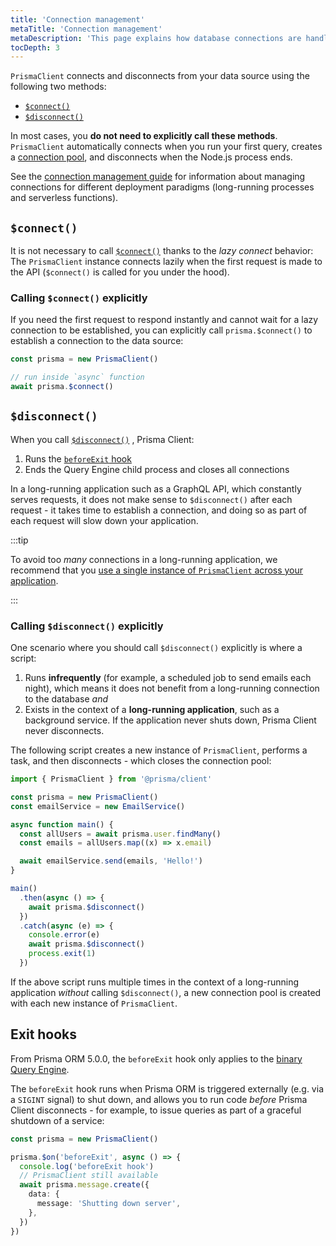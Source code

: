 ```yaml
---
title: 'Connection management'
metaTitle: 'Connection management'
metaDescription: 'This page explains how database connections are handled with Prisma Client and how to manually connect and disconnect your database.'
tocDepth: 3
---
```


<TopBlock>

`PrismaClient` connects and disconnects from your data source using the following two methods:

- [`$connect()`](/orm/reference/prisma-client-reference#connect-1)
- [`$disconnect()`](/orm/reference/prisma-client-reference#disconnect-1)

In most cases, you **do not need to explicitly call these methods**. `PrismaClient` automatically connects when you run your first query, creates a [connection pool](/orm/prisma-client/setup-and-configuration/databases-connections/connection-pool), and disconnects when the Node.js process ends.

See the [connection management guide](/orm/prisma-client/setup-and-configuration/databases-connections) for information about managing connections for different deployment paradigms (long-running processes and serverless functions).

</TopBlock>

## `$connect()`

It is not necessary to call [`$connect()`](/orm/reference/prisma-client-reference#connect-1) thanks to the _lazy connect_ behavior: The `PrismaClient` instance connects lazily when the first request is made to the API (`$connect()` is called for you under the hood).

### Calling `$connect()` explicitly

If you need the first request to respond instantly and cannot wait for a lazy connection to be established, you can explicitly call `prisma.$connect()` to establish a connection to the data source:

```ts
const prisma = new PrismaClient()

// run inside `async` function
await prisma.$connect()
```

## `$disconnect()`

When you call [`$disconnect()`](/orm/reference/prisma-client-reference#disconnect-1) , Prisma Client:

1. Runs the [`beforeExit` hook](#exit-hooks)
2. Ends the Query Engine child process and closes all connections

In a long-running application such as a GraphQL API, which constantly serves requests, it does not make sense to `$disconnect()` after each request - it takes time to establish a connection, and doing so as part of each request will slow down your application.

:::tip

To avoid too _many_ connections in a long-running application, we recommend that you [use a single instance of `PrismaClient` across your application](/orm/prisma-client/setup-and-configuration/instantiate-prisma-client#the-number-of-prismaclient-instances-matters).

:::

### Calling `$disconnect()` explicitly

One scenario where you should call `$disconnect()` explicitly is where a script:

1. Runs **infrequently** (for example, a scheduled job to send emails each night), which means it does not benefit from a long-running connection to the database _and_
2. Exists in the context of a **long-running application**, such as a background service. If the application never shuts down, Prisma Client never disconnects.

The following script creates a new instance of `PrismaClient`, performs a task, and then disconnects - which closes the connection pool:

```ts highlight=19;normal
import { PrismaClient } from '@prisma/client'

const prisma = new PrismaClient()
const emailService = new EmailService()

async function main() {
  const allUsers = await prisma.user.findMany()
  const emails = allUsers.map((x) => x.email)

  await emailService.send(emails, 'Hello!')
}

main()
  .then(async () => {
    await prisma.$disconnect()
  })
  .catch(async (e) => {
    console.error(e)
    await prisma.$disconnect()
    process.exit(1)
  })
```

If the above script runs multiple times in the context of a long-running application _without_ calling `$disconnect()`, a new connection pool is created with each new instance of `PrismaClient`.

## Exit hooks

<Admonition type="info">

From Prisma ORM 5.0.0, the `beforeExit` hook only applies to the [binary Query Engine](/orm/more/under-the-hood/engines#configuring-the-query-engine).

</Admonition>

The `beforeExit` hook runs when Prisma ORM is triggered externally (e.g. via a `SIGINT` signal) to shut down, and allows you to run code _before_ Prisma Client disconnects - for example, to issue queries as part of a graceful shutdown of a service:

```ts
const prisma = new PrismaClient()

prisma.$on('beforeExit', async () => {
  console.log('beforeExit hook')
  // PrismaClient still available
  await prisma.message.create({
    data: {
      message: 'Shutting down server',
    },
  })
})
```
